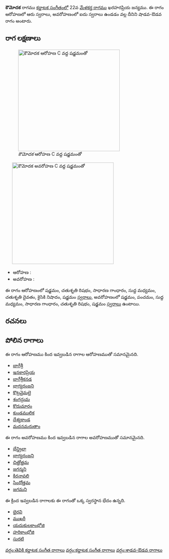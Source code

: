 {{Infobox ragam
	| name          	= కౌమోదక
	| synonym	    	= 
	| mela          	= 
	| chakra        	= 
	| janaka        	= 
	| type          	= శాడవ-ఔడవ
	| arohanam      	= {{svaraC|S|R2|G2|M1|D2|N2|S'}} 
	| avarohanam    	= {{svaraC|S'|P|M1|G2|R2|S}}
	| jeeva         	=
	| chhaya        	=
	| nyasa         	=
	| vishesha      	= 
	| equivalent  		= 
}}
{{కర్ణాటక సంగీత రాగాలు}}
'''కౌమోదక''' రాగము [[కర్ణాటక సంగీతం]]లో 22వ [[మేళకర్త రాగము]] ఖరహరప్రియ జన్యము.  ఈ రాగం ఆరోహణలో ఆరు స్వరాలు, అవరోహణంలో ఐదు స్వరాలు ఉండడం వల్ల దీనిని షాడవ-ఔడవ రాగం అంటారు.


==రాగ లక్షణాలు==
[[Image:kaumodaka_ar_kb2wiki.png|thumb|right|316px|''కౌమోదక'' ఆరోహణ C వద్ద షడ్జమంతో]]
	[[Image:kaumodaka_av_kb2wiki.png|thumb|right|316px|''కౌమోదక'' అవరోహణ C వద్ద షడ్జమంతో]]

* ఆరోహణ : {{svaraC|S|R2|G2|M1|D2|N2|S'}} 
* అవరోహణ : {{svaraC|S'|P|M1|G2|R2|S}}

ఈ రాగం ఆరోహణంలో షడ్జమం, చతుశృతి రిషభం, సాధారణ  గాంధారం, సుద్ద మధ్యమం, చతుశృతి దైవతం, కైసికి నిషాదం, షడ్జమం [[స్వరాలు]], అవరోహణంలో షడ్జమం, పంచమం, సుద్ద మధ్యమం, సాధారణ  గాంధారం, చతుశృతి రిషభం, షడ్జమం [[స్వరాలు]] ఉంటాయి.

==రచనలు==



==పోలిన రాగాలు==
ఈ రాగం ఆరోహణము కింద ఇవ్వబడిన రాగాల ఆరోహణముతో సమానమైనది.
* [[బాగేశ్రీ]]
* [[ఇనకారప్రియ]]
* [[బాగేశ్రీకనడ]]
* [[భాగ్యరంజని]]
* [[కొట్రవైమలై]]
* [[శంగద్రుమ]]
* [[కొదుమారం]]
* [[కుండములిక]]
* [[ దేశ్యకాండ]]
* [[మదనమరుతాం]]

ఈ రాగం అవరోహణము కింద ఇవ్వబడిన రాగాల అవరోహణముతో సమానమైనది.
* [[భేన్డ్రిలా]]
* [[భాగ్యరంజని]]
* [[చిత్తోత్తమ]]
* [[జగన్మని]]
* [[కిరనావలి]]
* [[సింధోత్తమ]]
* [[జగమని]]

ఈ క్రింద ఇవ్వబడిన రాగాలకు ఈ రాగంతో ఒక్క స్వరస్థాన భేదం ఉన్నది.
* [[భైరవి]]
* [[ముఖరీ]]
* [[యదుకులకాంభోజి]]
* [[హరికాంభోజి]]
* [[సురటి]]



[[వర్గం:తెవికి కర్ణాటక సంగీత రాగాలు]]
[[వర్గం:కర్ణాటక సంగీత రాగాలు]]
[[వర్గం:శాడవ-ఔడవ రాగాలు]]